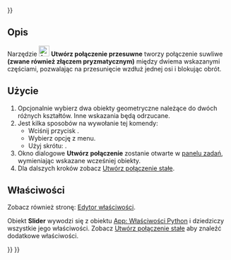 <languages/>
{{UnfinishedDocu{{#translation:}}}}

{{Docnav/pl
|[[Assembly_CreateJointCylindrical/pl|Utwórz połączenie cylindryczne]]
|[[Assembly_CreateJointBall/pl|Utwórz przegub kulowy]]
|[[Assembly_Workbench/pl|środowisko pracy Złożenie]]
|IconL=Assembly_CreateJointCylindrical.svg
|IconR=Assembly_CreateJointBall.svg
|IconC=Workbench_Assembly.svg
}}

<div class="mw-translate-fuzzy">
{{GuiCommand/pl
|Name=Assembly CreateJointSlider
|Name/pl=Utwórz połączenie przesuwne
|MenuLocation=Złożenie → Utwórz połączenie przesuwne
|Workbenches=[[Assembly_Workbench/pl|Złożenie]]
|Shortcut={{KEY|S}}
|Version=1.0
|SeeAlso=
}}
</div>

<span id="Description"></span>
==Opis==

<div class="mw-translate-fuzzy">
Narzędzie [[Image:Assembly_CreateJointSlider.svg|24px]] '''Utwórz połączenie przesuwne''' tworzy połączenie suwliwe '''(zwane również złączem pryzmatycznym)''' między dwiema wskazanymi częściami, pozwalając na przesunięcie wzdłuż jednej osi i blokując obrót.
</div>

<span id="Usage"></span>
==Użycie==

<div class="mw-translate-fuzzy">
# Opcjonalnie wybierz dwa obiekty geometryczne należące do dwóch różnych kształtów. Inne wskazania będą odrzucane.
# Jest kilka sposobów na wywołanie tej komendy:
#* Wciśnij przycisk {{Button|[[Image:Assembly_CreateJointSlider.svg|16px]] [[Assembly_CreateJointSlider/pl|Utwórz połączenie przesuwne]]}}.
#* Wybierz opcję {{MenuCommand|Złożenie → [[Image:Assembly_CreateJointSlider.svg|16px]] Utwórz połączenie przesuwne}} z menu.
#* Użyj skrótu: {{KEY|S}}.
# Okno dialogowe '''Utwórz połączenie''' zostanie otwarte w [[Task_panel/pl|panelu zadań]], wymieniając wskazane wcześniej obiekty.
# Dla dalszych kroków zobacz [[Assembly_CreateJointFixed/pl#Użycie|Utwórz połączenie stałe]].
</div>

<span id="Properties"></span>
==Właściwości==

Zobacz również stronę: [[Property_editor/pl|Edytor właściwości]].

Obiekt '''Slider''' wywodzi się z obiektu [[App_FeaturePython/pl|App: Właściwości Python]] i dziedziczy wszystkie jego właściwości. Zobacz [[Assembly_CreateJointFixed/pl#Właściwości|Utwórz połączenie stałe]] aby znaleźć dodatkowe właściwości.


{{Docnav/pl
|[[Assembly_CreateJointCylindrical/pl|Utwórz połączenie cylindryczne]]
|[[Assembly_CreateJointBall/pl|Utwórz przegub kulowy]]
|[[Assembly_Workbench/pl|środowisko pracy Złożenie]]
|IconL=Assembly_CreateJointCylindrical.svg
|IconR=Assembly_CreateJointBall.svg
|IconC=Workbench_Assembly.svg
}}

{{Assembly_Tools_navi{{#translation:}}}}
{{Userdocnavi{{#translation:}}}}